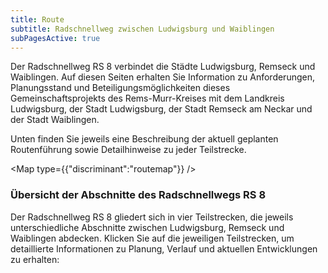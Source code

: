 ```yaml
---
title: Route
subtitle: Radschnellweg zwischen Ludwigsburg und Waiblingen
subPagesActive: true
---
```

Der Radschnellweg RS 8 verbindet die Städte Ludwigsburg, Remseck und Waiblingen. Auf diesen Seiten erhalten Sie Information zu Anforderungen, Planungsstand und Beteiligungsmöglichkeiten dieses Gemeinschaftsprojekts des Rems-Murr-Kreises mit dem Landkreis Ludwigsburg, der Stadt Ludwigsburg, der Stadt Remseck am Neckar und der Stadt Waiblingen.

Unten finden Sie jeweils eine Beschreibung der aktuell geplanten Routenführung sowie Detailhinweise zu jeder Teilstrecke.

<Map type={{"discriminant":"routemap"}} />

### Übersicht der Abschnitte des Radschnellwegs RS 8

Der Radschnellweg RS 8 gliedert sich in vier Teilstrecken, die jeweils unterschiedliche Abschnitte zwischen Ludwigsburg, Remseck und Waiblingen abdecken. Klicken Sie auf die jeweiligen Teilstrecken, um detaillierte Informationen zu Planung, Verlauf und aktuellen Entwicklungen zu erhalten:
